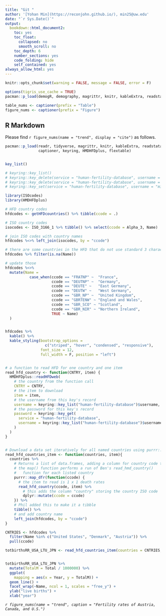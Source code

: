 ```yaml
---
title: "Git "
author: '[Yohan Min](https://reconjohn.github.io/), min25@uw.edu'
date: "`r Sys.Date()`"
output:
  bookdown::html_document2:
    toc: yes
    toc_float:
      collapsed: no
      smooth_scroll: no
    toc_depth: 6
    number_sections: yes
    code_folding: hide
    self_contained: yes
always_allow_html: yes
---
```


```r
knitr::opts_chunk$set(warning = FALSE, message = FALSE, error = F)

options(tigris_use_cache = TRUE)
pacman::p_load(demogR, demography, magrittr, knitr, kableExtra, readstata13, captioner,tigris, sf, tidyverse)

table_nums <- captioner(prefix = "Table")
figure_nums <- captioner(prefix = "Figure")
```

## R Markdown

Please find `r figure_nums(name = "trend", display = "cite")` as follows. 

```r
pacman::p_load(readr, tidyverse, magrittr, knitr, kableExtra, readstata13, stargazer, pander, 
               captioner, keyring, HMDHFDplus, flextable)


key_list()

# keyring::key_list()
# keyring::key_delete(service = "human-fertility-database", username = "min25@uw.edu")
# keyring::key_delete(service = "human-fertility-database", username = "min25@uw.edu")
# keyring::key_set(service = "human-fertility-database", username = "min25@uw.edu")

library(ISOcodes)
library(HMDHFDplus)

# HFD country codes
hfdcodes <- getHFDcountries() %>% tibble(ccode = .)

# ISO country codes
isocodes <- ISO_3166_1 %>% tibble() %>% select(ccode = Alpha_3, Name)

# join ISO codes with country names
hfdcodes %<>% left_join(isocodes, by = "ccode")

# there are some countries in the HFD that do not use standard 3 character ISO codes
hfdcodes %>% filter(is.na(Name))

# update those
hfdcodes %<>% 
  mutate(Name = 
           case_when(ccode == "FRATNP" ~  "France",
                     ccode == "DEUTNP" ~  "Germany",
                     ccode == "DEUTE" ~   "East Germany",
                     ccode == "DEUTW" ~   "West Germany",
                     ccode == "GBR_NP" ~  "United Kingdom", 
                     ccode == "GBRTENW" ~ "England and Wales",
                     ccode == "GBR_SCO" ~ "Scotland",
                     ccode == "GBR_NIR" ~ "Northern Ireland",
                     TRUE ~ Name)
  )


hfdcodes %>% 
  kable() %>% 
  kable_styling(bootstrap_options =
                  c("striped", "hover", "condensed", "responsive"), 
                font_size = 12,
                full_width = F, position = "left")


# a function to read HFD for one country and one item
read_hfd_country <- function(CNTRY, item) {
  HMDHFDplus::readHFDweb(
    # the country from the function call
    CNTRY = CNTRY,
    # the item to download
    item = item,
    # the username from this key's record
    username = keyring::key_list("human-fertility-database")$username,
    # the password for this key's record
    password = keyring::key_get(
      service = "human-fertility-database",
      username = keyring::key_list("human-fertility-database")$username
    )
  )
}


# Download a data set iteratively for all named countries using purrr::map()
read_hfd_countries_item <- function(countries, item){
  countries %>%
    # Returns a list of data.frames, adding a column for country code to each
    # the map() function performs a run of Ben's read_hmd_country() 
    #   function for each listed country
    purrr::map_dfr(function(ccode) {
      # the item to read is 1 x 1 death rates
      read_hfd_country(ccode, item) %>%
        # this adds the column "country" storing the country ISO code
        dplyr::mutate(ccode = ccode)
    }) %>%
    # Phil added this to make it a tibble
    tibble() %>% 
    # and add country name
    left_join(hfdcodes, by = "ccode")
}

CNTRIES <- hfdcodes %>% 
  filter(Name %in% c("United States", "Denmark", "Austria")) %>% 
  pull(ccode)

totbirthsRR_USA_LTU_JPN <- read_hfd_countries_item(countries = CNTRIES, item = "totbirthsRR")


totbirthsRR_USA_LTU_JPN %>% 
  mutate(TotalM = Total / 1000000) %>% 
  ggplot( 
    mapping = aes(x = Year, y = TotalM)) +
  geom_line() +
  facet_wrap(~Name, ncol = 1, scales = "free_y") +
  ylab("live births") +
  xlab("year")


```

_`r figure_nums(name = "trend", caption = "Fertility rates of Austria, Canada, and U.S.")`_

